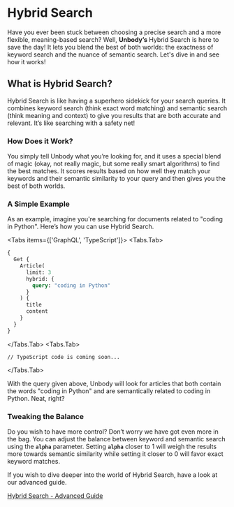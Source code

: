
# Hybrid Search

Have you ever been stuck between choosing a precise search and a more flexible, meaning-based search? Well, **Unbody’s** Hybrid Search is here to save the day! It lets you blend the best of both worlds: the exactness of keyword search and the nuance of semantic search. Let's dive in and see how it works!

## **What is Hybrid Search?**

Hybrid Search is like having a superhero sidekick for your search queries. It combines keyword search (think exact word matching) and semantic search (think meaning and context) to give you results that are both accurate and relevant. It’s like searching with a safety net!

### **How Does it Work?**

You simply tell Unbody what you’re looking for, and it uses a special blend of magic (okay, not really magic, but some really smart algorithms) to find the best matches. It scores results based on how well they match your keywords and their semantic similarity to your query and then gives you the best of both worlds.

### **A Simple Example**

As an example, imagine you're searching for documents related to "coding in Python". Here’s how you can use Hybrid Search.

<Tabs items={['GraphQL', 'TypeScript']}>
<Tabs.Tab>
```graphql copy
{
  Get {
    Article(
      limit: 3
      hybrid: {
        query: "coding in Python"
      }
    ) {
      title
      content
    }
  }
}
```
</Tabs.Tab>
<Tabs.Tab>
```tsx
// TypeScript code is coming soon...
```
</Tabs.Tab>
</Tabs>

With the query given above, Unbody will look for articles that both contain the words "coding in Python" and are semantically related to coding in Python. Neat, right?

### **Tweaking the Balance**

Do you wish to have more control? Don’t worry we have got even more in the bag. You can adjust the balance between keyword and semantic search using the **`alpha`** parameter. Setting **`alpha`** closer to 1 will weigh the results more towards semantic similarity while setting it closer to 0 will favor exact keyword matches.

If you wish to dive deeper into the world of Hybrid Search, have a look at our advanced guide.

[Hybrid Search - Advanced Guide](/docs/api/search/hybrid-search-adv)

